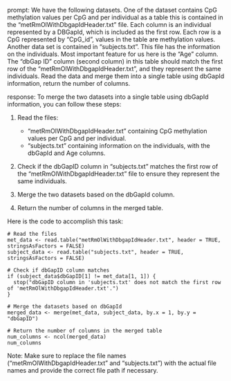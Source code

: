 prompt:
We have the following datasets. One of the dataset contains CpG methylation values per CpG and per individual as a table this is contained in the “metRmOlWithDbgapIdHeader.txt” file. Each column is an individual represented by a DBGapId, which is included as the first row. Each row is a CpG represented by "CpG_id", values in the table are methylation values. Another data set is contained in “subjects.txt”. This file has the information on the individuals. Most important feature for us here is the "Age" column. The "dbGap ID" column (second column) in this table should match the first row of the "metRmOlWithDbgapIdHeader.txt", and they represent the same individuals. 
Read the data and merge them into a single table using dbGapId information, return the number of columns.

response:
To merge the two datasets into a single table using dbGapId information, you can follow these steps:

1. Read the files:
   - "metRmOlWithDbgapIdHeader.txt" containing CpG methylation values per CpG and per individual.
   - "subjects.txt" containing information on the individuals, with the dbGapId and Age columns.
   
2. Check if the dbGapID column in "subjects.txt" matches the first row of the "metRmOlWithDbgapIdHeader.txt" file to ensure they represent the same individuals.

3. Merge the two datasets based on the dbGapId column.

4. Return the number of columns in the merged table.

Here is the code to accomplish this task:

```
# Read the files
met_data <- read.table("metRmOlWithDbgapIdHeader.txt", header = TRUE, stringsAsFactors = FALSE)
subject_data <- read.table("subjects.txt", header = TRUE, stringsAsFactors = FALSE)

# Check if dbGapID column matches
if (subject_data$dbGapID[1] != met_data[1, 1]) {
  stop("dbGapID column in 'subjects.txt' does not match the first row of 'metRmOlWithDbgapIdHeader.txt'.")
}

# Merge the datasets based on dbGapId
merged_data <- merge(met_data, subject_data, by.x = 1, by.y = "dbGapID")

# Return the number of columns in the merged table
num_columns <- ncol(merged_data)
num_columns
```

Note: Make sure to replace the file names ("metRmOlWithDbgapIdHeader.txt" and "subjects.txt") with the actual file names and provide the correct file path if necessary.
